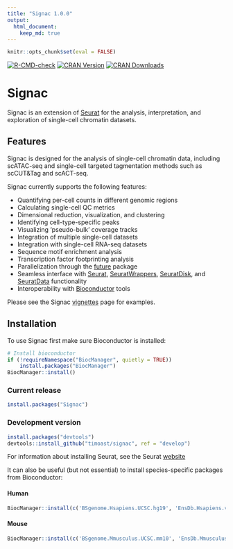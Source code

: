 ```yaml
---
title: "Signac 1.0.0"
output:
  html_document:
    keep_md: true
---
```


```r
knitr::opts_chunk$set(eval = FALSE)
```


[![R-CMD-check](https://github.com/timoast/signac/workflows/R-CMD-check/badge.svg)](https://github.com/timoast/signac/actions)
[![CRAN Version](https://www.r-pkg.org/badges/version/Signac)](https://cran.r-project.org/package=Signac)
[![CRAN Downloads](https://cranlogs.r-pkg.org/badges/Signac)](https://cran.r-project.org/package=Signac)

# Signac

Signac is an extension of [Seurat](https://github.com/satijalab/seurat) for the analysis, interpretation, and exploration of single-cell chromatin datasets.

## Features

Signac is designed for the analysis of single-cell chromatin data, including scATAC-seq and single-cell targeted tagmentation methods such as scCUT&Tag and scACT-seq.

Signac currently supports the following features:

* Quantifying per-cell counts in different genomic regions
* Calculating single-cell QC metrics
* Dimensional reduction, visualization, and clustering
* Identifying cell-type-specific peaks
* Visualizing 'pseudo-bulk' coverage tracks
* Integration of multiple single-cell datasets
* Integration with single-cell RNA-seq datasets
* Sequence motif enrichment analysis
* Transcription factor footprinting analysis
* Parallelization through the [future](https://cran.r-project.org/package=future) package
* Seamless interface with [Seurat](https://satijalab.org/seurat), [SeuratWrappers](https://github.com/satijalab/seurat-wrappers), [SeuratDisk](https://github.com/mojaveazure/seurat-disk), and [SeuratData](https://github.com/satijalab/seurat-data) functionality
* Interoperability with [Bioconductor](https://bioconductor.org/) tools

Please see the Signac [vignettes](https://satijalab.org/signac/articles/) page for examples.

## Installation

To use Signac first make sure Bioconductor is installed:

```r
# Install bioconductor
if (!requireNamespace("BiocManager", quietly = TRUE))
    install.packages("BiocManager")
BiocManager::install()
```

### Current release

```r
install.packages("Signac")
```

### Development version

```r
install.packages("devtools")
devtools::install_github("timoast/signac", ref = "develop")
```

For information about installing Seurat, see the Seurat [website](https://satijalab.org/seurat/install.html)

It can also be useful (but not essential) to install species-specific packages from Bioconductor:

#### Human 

```r
BiocManager::install(c('BSgenome.Hsapiens.UCSC.hg19', 'EnsDb.Hsapiens.v75'))
```

#### Mouse

```r
BiocManager::install(c('BSgenome.Mmusculus.UCSC.mm10', 'EnsDb.Mmusculus.v79'))
```
